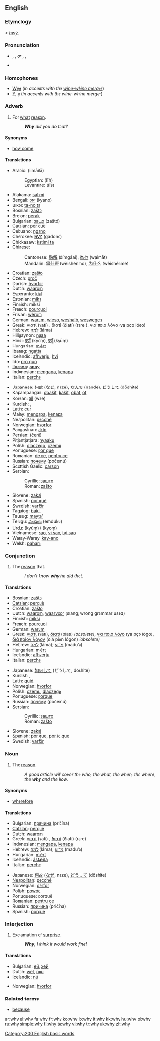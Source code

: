 {{wikipedia}}
==English==

{{rank|call|speak|land|356|why|women|cried|general}}

===Etymology===
{{ME.}} < {{OE.}} ''[[hwy|hwȳ]]''.

===Pronunciation===
*{{AHD|wī}}, {{IPA|/waɪ/}}, {{SAMPA|/waI/}} ''or'' {{AHD|hwī}}, {{IPA|/ʍaɪ/}}, {{SAMPA|/WaI/}}
*{{audio|en-us-why.ogg|Audio (US)}}
*:{{rhymes|aɪ}}

===Homophones===
*[[w:Wye|Wye]] (''in accents with the [[wine-whine merger]]'')
*[[Y]], [[y]] (''in accents with the wine-whine merger'')

===Adverb===
{{en-adv|-}}

#For [[what]] [[reason]].
#:'''''Why''' did you do that?''

====Synonyms====
*[[how come]]

====Translations====
{{trans-top|for what reason}}
*Arabic: {{Arab|[[لماذا]]}} (limāðā)
*:Egyptian: {{Arab|[[ليه]]}} (līh)
*:Levantine: {{Arab|[[ليش]]}} (līš)
*Alabama: [[sáhmi]]
*Bengali: [[কেন]] (kyano)
*Bikol: [[ta-no ta]]
*Bosnian: [[zašto]]
*Breton: [[perak]]
*Bulgarian: [[защо]] (zaštó)
*Catalan: [[per què]]
*Cebuano: [[ngano]]
*Cherokee: [[ᎦᏙᏃ]] (gadono)
*Chickasaw: [[katimi ta]]
*Chinese:
*:Cantonese: [[點解]] (dímgáai), [[為乜]] (wạimāt)
*:Mandarin: [[爲什麽]] (wèishénmo), [[为什么]] (wèishénme)
*Croatian: [[zašto]]
*Czech: [[proč]]
*Danish: [[hvorfor]]
*Dutch: [[waarom]]
*Esperanto: [[kial]]
*Estonian: [[miks]]
*Finnish: [[miksi]]
*French: [[pourquoi]]
*Frisian: [[wêrom]]
*German: [[warum]], [[wieso]], [[weshalb]], [[weswegen]]
*Greek: [[γιατί]] (yatí)<!-- (means "why" and "because", but as a neuter noun means "cause" and "reason" ... THIS sort of usage and gram. info belongs on the relevant page, not here)-->, [[διατί]] (ðiatí) (rare<!-- : means only "why"-->), [[για ποιο λόγο]] (ya pço lógo)<!-- (means "for what reason" and it's used a lot)-->
*Hebrew: [[למה]] (láma)
*Hiligaynon: [[ngaa]]
*Hindi: [[क्यों]] (kyoṃ), [[क्यूँ]] (kyūṃ)
*Hungarian: [[miért]]
*Ibanag: [[ngatta]]
*Icelandic: [[afhverju]], [[hví]] {{dated}}
*Ido: [[pro quo]]
*[[Ilocano]]: [[apay]]
*Indonesian: [[mengapa]], [[kenapa]]
*Italian: [[perché]]
{{trans-mid}}
*Japanese: [[何故]] ([[なぜ]], naze), [[なんで]] (nande), [[どうして]] (dōshite)
*Kapampangan: [[obakit]], [[bakit]], [[obat]], [[ot]]
*Korean: [[왜]] (wae)
*Kurdish: {{KUchar|[[بۆ]]}}, {{KUchar|[[له‌به‌ر چی]]}}
*Latin: [[cur]]
*Malay: [[mengapa]], [[kenapa]]
*Neapolitan: [[pecché]]
*Norwegian: [[hvorfor]]
*Pangasinan: [[akin]]
*Persian: {{fa-Arab|[[چرا]]}} (čerā)
*Pitjantjatjara: [[nyaaku]]
*Polish: [[dlaczego]], [[czemu]]
*Portuguese: [[por que]]
*Romanian: [[de ce]], [[pentru ce]]
*Russian: [[почему]] (počemú)
*Scottish Gaelic: [[carson]]
*Serbian:
*:Cyrillic: [[зашто]]
*:Roman: [[zašto]]
*Slovene: [[zakaj]]
*Spanish: [[por qué]]
*Swedish: [[varför]]
*Tagalog: [[bakit]]
*Tausug: [[mayta']]
*Telugu: [[ఎందుకు]] (emduku)
*Urdu: {{ur-Arab|[[کیوں]]}} (kyūṃ) / (kyoṃ)
*Vietnamese: [[sao]], [[vì sao]], [[tại sao]]
*Waray-Waray: [[kay-ano]]
*Welsh: [[paham]]
{{trans-bottom}}

===Conjunction===
{{en-conj}}

#The [[reason]] that.
#:''I don’t know '''why''' he did that''.

====Translations====
{{trans-top|the reason that}}
*Bosnian: [[zašto]]
*[[Catalan]]: [[perquè]]
*Croatian: [[zašto]]
*Dutch: [[waarom]], [[waarvoor]] (slang; wrong grammar used)
*Finnish: [[miksi]]
*French: [[pourquoi]]
*German: [[warum]]
*Greek: [[γιατί]] (yatí), [[διατί]] (ðiatí) ''(obsolete)'', [[για ποιο λόγο]] (ya pço lógo), [[διά ποίον λόγον]] (ðiá píon lógon) ''(obsolete)''
*Hebrew: [[למה]] (láma); [[מדוע]] (madu‘a)
*Hungarian: [[miért]]
*Icelandic: [[afhverju]]
*Italian: [[perché]]
{{trans-mid}}
*Japanese: [[如何して]] (どうして, doshite)
*Kurdish {{KUchar|[[بۆ]]}}, {{KUchar|[[له‌به‌ر چی]]}}
*Latin: [[quid#Latin|quid]]
*Norwegian: [[hvorfor]]
*Polish: [[czemu]], [[dlaczego]]
*Portuguese: [[porque]]
*Russian: [[почему]] (počemú)
*Serbian:
*:Cyrillic: [[зашто]]
*:Roman: [[zašto]]
*Slovene: [[zakaj]]
*Spanish: [[por que]], [[por lo que]]
*Swedish: [[varför]]
{{trans-bottom}}

===Noun===
{{en-noun}}

#The [[reason]].
#:''A good article will cover the who, the what, the when, the where, the '''why''' and the how''.

====Synonyms====
*[[wherefore]]

====Translations====
{{trans-top|the reason}}
*Bulgarian: [[причина]] (pričína) {{f}}
*[[Catalan]]: [[perquè]]
*Dutch: [[waarom]] {{n}}
*Greek: [[γιατί]] (yatí) {{n}}, [[διατί]] (ðiatí) (rare) {{n}}
*Indonesian: [[mengapa]], [[kenapa]]
*Hebrew: [[למה]] (láma); [[מדוע]] (madu‘a)
*Hungarian: [[miért]]
*Icelandic: [[ástæða]]
*Italian: [[perché]]
{{trans-mid}}
*Japanese: [[何故]] ([[なぜ]], naze), [[どうして]] (dōshite)
*[[Neapolitan]]: [[pecché]]
*Norwegian: [[derfor]]
*Polish: [[powód]]
*Portuguese: [[porquê]]
*Romanian: [[pentru ce]] 
*Russian: [[причина]] (pričína) {{f}}
*Spanish: [[porqué]] {{m}}
{{trans-bottom}}

===Interjection===
{{en-intj}}

#Exclamation of [[surprise]].
#:'''''Why''', I think it would work fine!''

====Translations====
{{trans-top|exclamation of surprise}}
*Bulgarian: [[ей]], [[хей]]
*Dutch: [[wel]], [[nou]]
*Icelandic: [[nú]]
{{trans-mid}}
*Norwegian: [[hvorfor]]
{{trans-bottom}}

===Related terms===
*[[because]]

[[Category:200 English basic words]]

[[ar:why]]
[[el:why]]
[[fa:why]]
[[fr:why]]
[[ko:why]]
[[io:why]]
[[it:why]]
[[kk:why]]
[[hu:why]]
[[pl:why]]
[[ru:why]]
[[simple:why]]
[[fi:why]]
[[ta:why]]
[[vi:why]]
[[tr:why]]
[[uk:why]]
[[zh:why]]